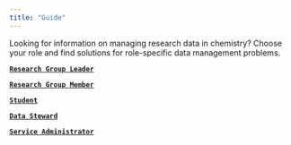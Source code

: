 ```yaml
---
title: "Guide"
---
```


Looking for information on managing research data in chemistry? Choose your role and find solutions for role-specific data management problems.

[**`Research Group Leader`**](/docs/role/research_group_leader)

[**`Research Group Member`**](/docs/role/research_group_member)

[**`Student`**](/docs/role/student)

[**`Data Steward`**](/docs/role/data_steward)

[**`Service Administrator`**](/docs/role/service_administrator)
